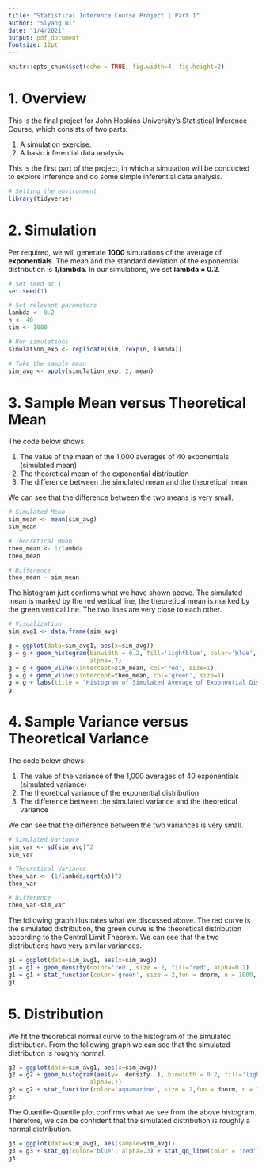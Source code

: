 ```yaml
---
title: "Statistical Inference Course Project | Part 1"
author: "Siyang Ni"
date: "1/4/2021"
output: pdf_document
fontsize: 12pt
---
```


```r
knitr::opts_chunk$set(echo = TRUE, fig.width=4, fig.height=2)
```

# 1. Overview

This is the final project for John Hopkins University's Statistical Inference Course, which consists of two parts:

1. A simulation exercise.
2. A basic inferential data analysis.

This is the first part of the project, in which a simulation will be conducted to explore inference and do some simple inferential data analysis.

```r
# Setting the environment 
library(tidyverse)
```

# 2. Simulation

Per required, we will generate **1000** simulations of the average of  **exponentials**. The mean and the standard deviation of the exponential distribution is **1/lambda**. In our simulations, we set **lambda = 0.2**. 

```r
# Set seed at 1
set.seed(1)

# Set relevant parameters 
lambda <- 0.2
n <- 40
sim <- 1000

# Run simulations
simulation_exp <- replicate(sim, rexp(n, lambda))

# Take the sample mean
sim_avg <- apply(simulation_exp, 2, mean)

```

# 3. Sample Mean versus Theoretical Mean

The code below shows: 

1. The value of the mean of the 1,000 averages of 40 exponentials (simulated mean)
2. The theoretical mean of the exponential distribution
3. The difference between the simulated mean and the theoretical mean

We can see that the difference between the two means is very small. 

```r
# Simulated Mean
sim_mean <- mean(sim_avg)
sim_mean

# Theoretical Mean
theo_mean <- 1/lambda
theo_mean

# Difference
theo_mean - sim_mean
```

The histogram just confirms what we have shown above. The simulated mean is marked by the red vertical line, the theoretical mean is marked by the green vertical line. The two lines are very close to each other.  

```r
# Visualization
sim_avg1 <- data.frame(sim_avg)

g = ggplot(data=sim_avg1, aes(x=sim_avg))
g = g + geom_histogram(binwidth = 0.2, fill='lightblue', color='blue',
                       alpha=.7)
g = g + geom_vline(xintercept=sim_mean, col='red', size=1)
g = g + geom_vline(xintercept=theo_mean, col='green', size=1)
g = g + labs(title = "Histogram of Simulated Average of Exponential Distribution", x="Simulated Average", y="Count")
g
```

# 4. Sample Variance versus Theoretical Variance

The code below shows: 

1. The value of the variance of the 1,000 averages of 40 exponentials (simulated variance)
2. The theoretical variance of the exponential distribution
3. The difference between the simulated variance and the theoretical variance

We can see that the difference between the two variances is very small.

```r
# Simulated Variance
sim_var <- sd(sim_avg)^2
sim_var

# Theoretical Variance
theo_var <- (1/lambda/sqrt(n))^2
theo_var

# Difference
theo_var-sim_var
```

The following graph illustrates what we discussed above. The red curve is the simulated distribution, the green curve is the theoretical distribution according to the Central Limit Theorem. We can see that the two distributions have very similar variances.  

```r
g1 = ggplot(data=sim_avg1, aes(x=sim_avg))
g1 = g1 + geom_density(color='red', size = 2, fill='red', alpha=0.2)
g1 = g1 + stat_function(color='green', size = 2,fun = dnorm, n = 1000, args = list(mean = 1/lambda, sd = sqrt(theo_var))) + ylab("") + scale_y_continuous(breaks = NULL)
g1
```

# 5. Distribution

We fit the theoretical normal curve to the histogram of the simulated distribution. From the following graph we can see that the simulated distribution is roughly normal.

```r
g2 = ggplot(data=sim_avg1, aes(x=sim_avg))
g2 = g2 + geom_histogram(aes(y=..density..), binwidth = 0.2, fill='lightblue', color='blue',
                       alpha=.7)
g2 = g2 + stat_function(color='aquamarine', size = 2,fun = dnorm, n = 1000, args = list(mean = 1/lambda, sd = sqrt(theo_var))) + ylab("") + scale_y_continuous(breaks = NULL)
g2
```

The Quantile-Quantile plot confirms what we see from the above histogram. Therefore, we can be confident that the simulated distribution is roughly a normal distribution. 

```r
g3 = ggplot(data=sim_avg1, aes(sample=sim_avg))
g3 = g3 + stat_qq(color='blue', alpha=.3) + stat_qq_line(color = 'red')
g3
```